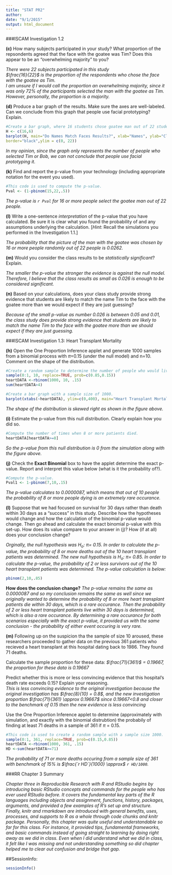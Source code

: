 ```yaml
---
title: "STAT PR2"
author: 
date: "9/1/2015"
output: html_document
---
```


###ISCAM Investigation 1.2    
    
**(c)** How many subjects participated in your study? What proportion of the repsondents agreed that the face with the goatee was Tim? Does this appear to be an "overwhelming majority" to you?   
    
*There were 22 subjects participated in this study*   
*$\frac{16}{22}$ is the proportion of the respondents who chose the face with the goatee as Tim.*    
*I am unsure if I would call the proportion an overwhelming majority, since it was only 72% of the participants selected the man with the goatee as Tim. However, personally, the proportion is a majority.*
    
**(d)** Produce a bar graph of the results. Make sure the axes are well-labeled. Can we conclude from this graph that people use facial prototyping? Explain.   
    
```r
#Create a bar graph, where 16 students chose goatee man out of 22 students.
H <- c(16,6)
barplot(H, main="Do Names Match Faces Results?", xlab="Names", ylab="Class Selection", names.arg=c("Tim","Bob"),
border="black",ylim = c(0, 22))

```    

*In my opinion, since the graph only represents the number of people who selected Tim or Bob, we can not conclude that people use facial prototyping it.*   
     
**(k)** Find and report the p-value from your technology (including appropriate notation for the event you used).   
    
```r
#This code is used to compute the p-value.
Pval <- (1-pbinom(15,22,.5))
```
*The p-value is `r Pval` for 16 or more people select the goatee man out of 22 people.*   
    
**(l)** Write a one-sentence *interpretation* of the p-value that  you have calculated. Be sure it is clear what you found the probability of and any assumptions underlying the calculation. [*Hint*: Recall the simulations you performed in the Investigation 1.1.]    

*The probability that the picture of the man with the goatee was chosen by 16 or more people randomly out of 22 people is 0.0262.*  
    
**(m)** Would you consider the class results to be *statistically significant*? Explain.    
    
*The smaller the p-value the stronger the evidence is against the null model. Therefore, I believe that the class results as small as 0.026 is enough to be considered significant.*

    
**(n)** Based on your calculations, does your class study provide strong evidence that students are likely to match the name Tim to the face with the goatee more than we would expect if they are just guessing?    
    
*Because of the small p-value as number 0.026 is between 0.05 and 0.01, the class study does provide strong evidence that students are likely to match the name Tim to the face with the goatee more than we should expect if they are just guessing.*   
    
    
###ISCAM Investigation 1.3: Heart Transplant Mortality    
    
**(h)** Open the One Proportion Inference applet and generate 1000 samples from a binomial process with $\pi$=0.15 (under the null model) and n=10. Comment on the shape of the distribution.   


```r
#Create a random sample to determine the number of people who would live with a benchmark of 15%
sample(0:1, 10, replace=TRUE, prob=c(0.85,0.15))  
heartDATA <-rbinom(1000, 10, .15)
sum(heartDATA>4)

#Create a bar graph with a sample size of 1000.
barplot(xtabs(~heartDATA), ylim=c(0,400), main="Heart Transplant Mortality", xlab="Number of Patients Who Died", ylab="Number of Simulations")
``` 
    
*The shape of the distribution is skewed right as shown in the figure above.*    
    
    
**(i)** Estimate the p-value from this null distribution. Clearly explain how you did so.   
```r
#Compute the number of times when 8 or more patients died.
heartDATA[heartDATA>=8]
```   
*So the p-value from this null distribution is 0 from the simulation along with the figure above.*
    
**(j)** Check the **Exact Binomial** box to have the applet determine the exact p-value. Report and interpret this value below (what is it the probability of?).    

```r
#Compute the p-value.
Pval1 <- 1-pbinom(7,10,.15)
```    
      
*The p-value calculates to 0.0000087, which means that out of 10 people the probability of 8 or more people dying is an extremely rare occurance.*   
      
**(l)** Suppose that we had focused on survival for 30 days rather than death within 30 days as a "success" in this study. Describe how the hypotheses would change and how the calculation of the binomial p-value would change. Then go ahead and calculate the exact binomial p-value with this set-up. How does its value compare to your answer in (j)? How (if at all) does your conclusion change?    
    
*Orginally, the null hypothesis was $H_{o}$: $\pi$= 0.15. In order to calculate the p-value, the probability of 8 or more deaths out of the 10 heart transplant patients was determined. The new null hypothesis is $H_{o}$: $\pi$= 0.85. In order to calculate the p-value, the probability of 2 or less survivors out of the 10 heart transplant patients was determined. The p-value calculation is below:*

```r
pbinom(2,10,.85)
```  

**How does the conclusion change?**
*The p-value remains the same as 0.0000087 and so my conclusion remains the same as well since we originally wanted to determine the probability of 8 or more heart transplant patients die within 30 days, which is a rare occurance. Then the probability of 2 or less heart transplant patients live within 30 days is determined, which is also a rare occurance. By determining a rare occurance for both scenarios especially with the exact p-value, it provided us with the same conclusion - the probability of either event occuring is very rare.*

**(m)** Following up on the suspicion tha the sample of size 10 aroused, these researchers proceeded to gather data on the previous 361 patients who recieved a heart transplant at this hospital dating back to 1986. They found 71 deaths.   
    
Calculate the sample proportion for these data: *$\frac{71}{361}$ = 0.19667, the proportion for these data is 0.19667*    

Predict whether this is more or less convincing evidence that this hospital's death rate exceeds 0.15? Explain your reasoning.   
*This is less convincing evidence to the original investigation because the original investigation has $\frac{8}{10} = 0.8$, and the new investigation proportion $\frac{71}{361} \approx 0.19667$ since 0.19667<0.8 and closer to the benchmark of 0.15 then the new evidence is less convincing*    
    
Use the One Proportion Inference applet to determine (approximately with simulation, and exactly with the binomial distrubtion) the probabily of finding at least 71 deaths in a sample of 361 if $\pi$ = 0.15.   
```r
#This code is used to create a random sample with a sample size 1000.
sample(0:1, 361, replace=TRUE, prob=c(0.15,0.85))  
heartDATA <-rbinom(1000, 361, .15)
HD <-sum(heartDATA>=71)
```
   

*The probability of 71 or more deaths occuring from a sample size of 361 with benchmark of 15% is $\frac{`r HD`}{1000} \approx$ `r HD/1000`.*
    
 
    
###RR Chapter 3 Summary   

*Chapter three in Reproducible Research with R and RStudio begins by introducing basic RStudio concepts and commands for the people who has ever used RStudio before. It covers the fundamental key parts of the R languages including objects and assignment, functions, history, packages, arguments, and provided a few examples of R's set up and structure. Finally, knitr and rmarkdown are introduced with general benefits, uses, processes, and supports to R as a whole through code chunks and knitr package. Personally, this chapter was quite useful and understandable so far for this class. For instance, it provided tips, fundamental frameworks, and basic commands instead of going straight to learning by doing right away as we did in class. Even when I did understand what we did in class, it felt like I was missing and not understanding something so did chapter helped me to clear out confusion and bridge that gap.*
  
##SessionInfo:    
```r
sessionInfo()
```